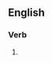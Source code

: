 ==English==

===Verb===
{{head|en|past participle}}

# {{past participle of|beat a dead horse|lang=en|nocat=1}}